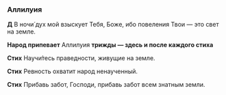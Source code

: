 ### Аллилуия

**Д** В ночи́ дух мой взыскует Тебя, Боже, ибо повеления Твои — это свет на земле.

**Народ припевает** Аллилуия **трижды — здесь и после каждого стиха**

**Стих** Научи́тесь праведности, живущие на земле.

**Стих** Ревность охватит народ ненаученный.

**Стих** Прибавь забот, Гоcподи, прибавь забот всем знатным земли.

